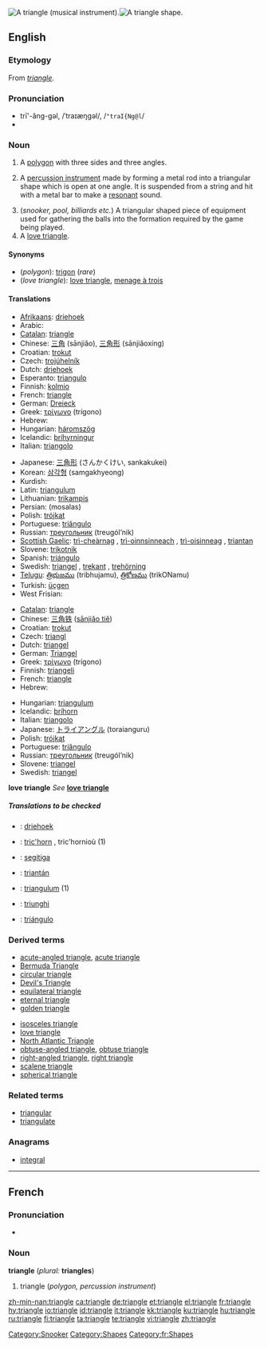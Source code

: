 {{see|Triangle}}
{{wikipedia}}
[[Image:Triangle instrument.png|thumb|right|A triangle (musical instrument).]][[Image:Simple triangle.svg|thumb|right|A triangle shape.]]
==English==

===Etymology===
From {{OF.}} ''[[#French|triangle]]''.

===Pronunciation===
* trī'-ăng-gəl, /ˈtraɪæŋɡəl/, /<tt>"traI{Ng@l</tt>/
* {{audio|en-us-triangle.ogg|Audio (US)}}

===Noun===
{{en-noun}}

# {{geometry}} A [[polygon]] with three sides and three angles.
# {{musici}} A [[percussion instrument]] made by forming a metal rod into a triangular shape which is open at one angle. It is suspended from a string and hit with a metal bar to make a [[resonant]] sound.
# (''snooker, pool, billiards etc.'') A triangular shaped piece of equipment used for gathering the balls into the formation required by the game being played.
# A [[love triangle]].

====Synonyms====
* (''polygon''): [[trigon]] (''rare'')
* (''love triangle''): [[love triangle]], [[menage à trois]]

====Translations====
{{trans-top|polygon}}
* [[Afrikaans]]: [[driehoek]]
* Arabic: {{Arab|[[مثلث]]}} {{unicode|(muθállaθ)}} {{m}}
* [[Catalan]]: [[#Catalan|triangle]]
* Chinese: [[三角]] (sānjiǎo), [[三角形]] (sānjiǎoxíng)
* Croatian: [[trokut]] {{m}}
* Czech: [[trojúhelník]] {{m}}
* Dutch: [[driehoek]]
* Esperanto: [[triangulo]]
* Finnish: [[kolmio]]
* French: [[#French|triangle]] {{m}}
* German: [[Dreieck]] {{n}}
* Greek: [[τρίγωνο]] {{n}} (trígono)
* Hebrew: {{he-translation|משולש|meshulásh}} {{m}}
* Hungarian: [[háromszög]]
* Icelandic: [[þríhyrningur]] {{m}}
* Italian: [[triangolo]] {{m}}
{{trans-mid}}
* Japanese: [[三角形]] (さんかくけい, sankakukei)
* Korean: [[삼각형]] (samgakhyeong)
* Kurdish: {{KUchar|[[سێگۆشه‌]]}}
* Latin: [[triangulum]]
* Lithuanian: [[trikampis]] {{m}}
* Persian: {{fa-Arab|[[مثلث]]}} (mosalas)
* Polish: [[trójkąt]] {{m}}
* Portuguese: [[triângulo]] {{m}}
* Russian: [[треугольник]] (treugól’nik) {{m}}
* [[Scottish Gaelic]]: [[trì-cheàrnag]] {{f}}, [[trì-oinnsinneach]] {{m}}, [[trì-oisinneag]] {{f}}, [[triantan]] {{m}}
* Slovene: [[trikotnik]] {{m}}
* Spanish: [[triángulo]] {{m}}
* Swedish: [[triangel]] {{c}}, [[trekant]] {{c}}, [[trehörning]] {{c}}
* [[Telugu]]: [[త్రిభుజము]] (tribhujamu), [[త్రికోణము]] (trikONamu)
* Turkish: [[üçgen]]
* West Frisian: {{t|fy|trijehoek|c}}
{{trans-bottom}}

{{trans-top|percussion instrument}}
* [[Catalan]]: [[#Catalan|triangle]] {{m}}
* Chinese: [[三角铁]] ([[sānjiǎo tiě]])
* Croatian: [[trokut]] {{m}}
* Czech: [[triangl]] {{m}}
* Dutch: [[triangel]] {{m}}
* German: [[Triangel]] {{f}}
* Greek: [[τρίγωνο]] {{n}} (trígono)
* Finnish: [[triangeli]]
* French: [[#French|triangle]] {{m}}
* Hebrew: {{he-translation|משולש|meshulásh}} {{m}}
{{trans-mid}}
* Hungarian: [[triangulum]]
* Icelandic: [[þríhorn]] {{n}}
* Italian: [[triangolo]] {{m}}
* Japanese: [[トライアングル]] (toraianguru)
* Polish: [[trójkąt]] {{m}}
* Portuguese: [[triângulo]] {{m}}
* Russian: [[треугольник]] (treugól’nik) {{m}}
* Slovene: [[triangel]] {{m}}
* Swedish: [[triangel]] {{c}}
{{trans-bottom}}

'''love triangle'''
''See'' '''[[love triangle]]'''

=====Translations to be checked=====
<!--Remove this section once all of the translations below have been moved into the tables above.-->
{{checktrans}}
{{top}}
* {{ttbc|Afrikaans}}: [[driehoek]]
* {{ttbc|Breton}}: [[tric'horn]] {{m}}, tric'hornioù {{p}} (1)
* {{ttbc|Indonesian}}: [[segitiga]]
{{mid}}
* {{ttbc|Irish}}: [[triantán]]
* {{ttbc|Latin}}: [[triangulum]] {{n}} (1)
* {{ttbc|Romanian}}: [[triunghi]] {{n}}
* {{ttbc|Spanish}}: [[triángulo]] {{m}}
{{bottom}}

===Derived terms===
{{top2}}
* [[acute-angled triangle]], [[acute triangle]]
* [[Bermuda Triangle]]
* [[circular triangle]]
* [[Devil's Triangle]]
* [[equilateral triangle]]
* [[eternal triangle]]
* [[golden triangle]]
{{mid2}}
* [[isosceles triangle]]
* [[love triangle]]
* [[North Atlantic Triangle]]
* [[obtuse-angled triangle]], [[obtuse triangle]]
* [[right-angled triangle]], [[right triangle]]
* [[scalene triangle]]
* [[spherical triangle]]
{{bottom2}}

===Related terms===
* [[triangular]]
* [[triangulate]]

===Anagrams===
* [[integral]]

[[Category:Snooker]]

----

==French==

===Pronunciation===
*{{audio|Fr-triangle.ogg|audio}}

===Noun===
'''triangle''' {{m}} (''plural:'' '''triangles''')

# triangle (''polygon, percussion instrument'')

[[Category:Shapes]]
[[Category:fr:Shapes]]

[[zh-min-nan:triangle]]
[[ca:triangle]]
[[de:triangle]]
[[et:triangle]]
[[el:triangle]]
[[fr:triangle]]
[[hy:triangle]]
[[io:triangle]]
[[id:triangle]]
[[it:triangle]]
[[kk:triangle]]
[[ku:triangle]]
[[hu:triangle]]
[[ru:triangle]]
[[fi:triangle]]
[[ta:triangle]]
[[te:triangle]]
[[vi:triangle]]
[[zh:triangle]]